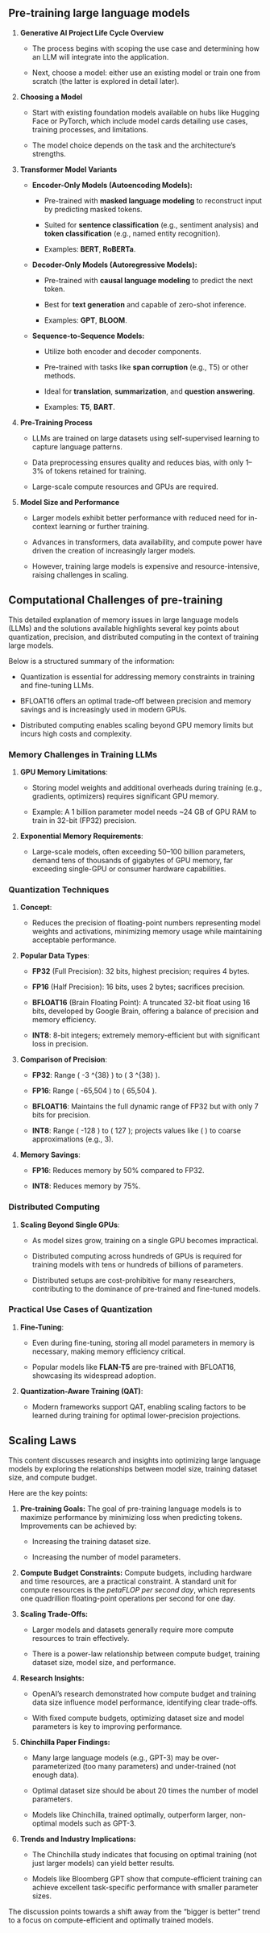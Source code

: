 ## Pre-training large language models

1. **Generative AI Project Life Cycle Overview**  
  
   - The process begins with scoping the use case and determining how an LLM will integrate into the application.
  
   - Next, choose a model: either use an existing model or train one from scratch (the latter is explored in detail later).

2. **Choosing a Model**  
  
   - Start with existing foundation models available on hubs like Hugging Face or PyTorch, which include model cards detailing use cases, training processes, and limitations.
  
   - The model choice depends on the task and the architecture's strengths.

3. **Transformer Model Variants**  
  
   - **Encoder-Only Models (Autoencoding Models):**  
  
     - Pre-trained with **masked language modeling** to reconstruct input by predicting masked tokens.  
  
     - Suited for **sentence classification** (e.g., sentiment analysis) and **token classification** (e.g., named entity recognition).  
  
     - Examples: **BERT**, **RoBERTa**.  
  
   - **Decoder-Only Models (Autoregressive Models):**  
  
     - Pre-trained with **causal language modeling** to predict the next token.  
  
     - Best for **text generation** and capable of zero-shot inference.  
  
     - Examples: **GPT**, **BLOOM**.  
  
   - **Sequence-to-Sequence Models:**  
  
     - Utilize both encoder and decoder components.  
  
     - Pre-trained with tasks like **span corruption** (e.g., T5) or other methods.  
  
     - Ideal for **translation**, **summarization**, and **question answering**.  
  
     - Examples: **T5**, **BART**.  

4. **Pre-Training Process**  
  
   - LLMs are trained on large datasets using self-supervised learning to capture language patterns.  
  
   - Data preprocessing ensures quality and reduces bias, with only 1–3% of tokens retained for training.  
  
   - Large-scale compute resources and GPUs are required.

5. **Model Size and Performance**  
  
   - Larger models exhibit better performance with reduced need for in-context learning or further training.  
  
   - Advances in transformers, data availability, and compute power have driven the creation of increasingly larger models.  
  
   - However, training large models is expensive and resource-intensive, raising challenges in scaling.


## Computational Challenges of pre-training

This detailed explanation of memory issues in large language models (LLMs) and the solutions available highlights several key points about quantization, precision, and distributed computing in the context of training large models. 


Below is a structured summary of the information:

- Quantization is essential for addressing memory constraints in training and fine-tuning LLMs.

- BFLOAT16 offers an optimal trade-off between precision and memory savings and is increasingly used in modern GPUs.

- Distributed computing enables scaling beyond GPU memory limits but incurs high costs and complexity.


### Memory Challenges in Training LLMs

1. **GPU Memory Limitations**:

   - Storing model weights and additional overheads during training (e.g., gradients, optimizers) requires significant GPU memory.

   - Example: A 1 billion parameter model needs ~24 GB of GPU RAM to train in 32-bit (FP32) precision.

2. **Exponential Memory Requirements**:

   - Large-scale models, often exceeding 50–100 billion parameters, demand tens of thousands of gigabytes of GPU memory, far exceeding single-GPU or consumer hardware capabilities.


### Quantization Techniques

1. **Concept**:

   - Reduces the precision of floating-point numbers representing model weights and activations, minimizing memory usage while maintaining acceptable performance.

2. **Popular Data Types**:

   - **FP32** (Full Precision): 32 bits, highest precision; requires 4 bytes.

   - **FP16** (Half Precision): 16 bits, uses 2 bytes; sacrifices precision.

   - **BFLOAT16** (Brain Floating Point): A truncated 32-bit float using 16 bits, developed by Google Brain, offering a balance of precision and memory efficiency.

   - **INT8**: 8-bit integers; extremely memory-efficient but with significant loss in precision.

3. **Comparison of Precision**:

   - **FP32**: Range \( -3 \times 10^{38} \) to \( 3 \times 10^{38} \).

   - **FP16**: Range \( -65,504 \) to \( 65,504 \).

   - **BFLOAT16**: Maintains the full dynamic range of FP32 but with only 7 bits for precision.

   - **INT8**: Range \( -128 \) to \( 127 \); projects values like \( \pi \) to coarse approximations (e.g., 3).

4. **Memory Savings**:

   - **FP16**: Reduces memory by 50% compared to FP32.

   - **INT8**: Reduces memory by 75%.


### **Distributed Computing**

1. **Scaling Beyond Single GPUs**:

   - As model sizes grow, training on a single GPU becomes impractical.

   - Distributed computing across hundreds of GPUs is required for training models with tens or hundreds of billions of parameters.

   - Distributed setups are cost-prohibitive for many researchers, contributing to the dominance of pre-trained and fine-tuned models.


### **Practical Use Cases of Quantization**

1. **Fine-Tuning**:

   - Even during fine-tuning, storing all model parameters in memory is necessary, making memory efficiency critical.

   - Popular models like **FLAN-T5** are pre-trained with BFLOAT16, showcasing its widespread adoption.

2. **Quantization-Aware Training (QAT)**:

   - Modern frameworks support QAT, enabling scaling factors to be learned during training for optimal lower-precision projections.


## Scaling Laws

This content discusses research and insights into optimizing large language models by exploring the relationships between model size, training dataset size, and compute budget. 

Here are the key points:

1. **Pre-training Goals:** The goal of pre-training language models is to maximize performance by minimizing loss when predicting tokens. Improvements can be achieved by:

   - Increasing the training dataset size.

   - Increasing the number of model parameters.

2. **Compute Budget Constraints:** Compute budgets, including hardware and time resources, are a practical constraint. A standard unit for compute resources is the *petaFLOP per second day*, which represents one quadrillion floating-point operations per second for one day.

3. **Scaling Trade-Offs:** 

   - Larger models and datasets generally require more compute resources to train effectively.

   - There is a power-law relationship between compute budget, training dataset size, model size, and performance.

4. **Research Insights:**

   - OpenAI's research demonstrated how compute budget and training data size influence model performance, identifying clear trade-offs.

   - With fixed compute budgets, optimizing dataset size and model parameters is key to improving performance.

5. **Chinchilla Paper Findings:** 

   - Many large language models (e.g., GPT-3) may be over-parameterized (too many parameters) and under-trained (not enough data).

   - Optimal dataset size should be about 20 times the number of model parameters.

   - Models like Chinchilla, trained optimally, outperform larger, non-optimal models such as GPT-3.

6. **Trends and Industry Implications:** 

   - The Chinchilla study indicates that focusing on optimal training (not just larger models) can yield better results.

   - Models like Bloomberg GPT show that compute-efficient training can achieve excellent task-specific performance with smaller parameter sizes.

The discussion points towards a shift away from the "bigger is better" trend to a focus on compute-efficient and optimally trained models.
